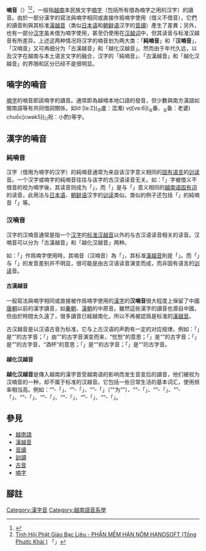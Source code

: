 {{汉字}}

'''喃音'''（{{vie|v=âm Nôm|hn=音喃}}）<ref>{{Cite web |url=http://vi.wikipedia.org/wiki/Ch%E1%BB%AF_N%C3%B4m#Nh.E1.BB.AFng_c.C3.A1ch_t.E1.BA.A1o_ch.E1.BB.AF_N.C3.B4m |title=越南語維基百科「喃字」條目 |accessdate=2009-03-15 |archive-date=2020-11-26 |archive-url=https://web.archive.org/web/20201126080749/https://vi.wikipedia.org/wiki/Ch%E1%BB%AF_N%C3%B4m#Nh.E1.BB.AFng_c.C3.A1ch_t.E1.BA.A1o_ch.E1.BB.AF_N.C3.B4m |dead-url=no }}</ref><ref>[http://www.phatgiaobaclieu.com/index.php?option=com_content&task=view&id=333&Itemid=28 Tỉnh Hội Phật Giáo Bạc Liêu - PHẦN MỀM HÁN NÔM HANOSOFT (Tống Phước Khải )] {{Wayback|url=http://www.phatgiaobaclieu.com/index.php?option=com_content&task=view&id=333&Itemid=28 |date=20161116015245 }}「{{lang|vi|...Như hình trên chúng ta thấy chữ Hán 會 (会) có nhiều cách phát âm khác nhau bao gồm: âm Hán Việt, âm Nôm, âm Phổ thông, âm Hàn và âm Nhật: 1. Hán Việt có âm cối, hội. Như chữ 會議 hội nghị; 2. Nôm có âm cuối, hội, hụi. Như chữ 制會 chơi hụi....}}」</ref>，一般指[[越南|越南]]本民族文字[[喃字|喃字]]（包括所有借為喃字之用的汉字）的讀音。由於一部分漢字的寫法與喃字相同或直接作爲喃字使用（借义不借音），它們的讀音則與其标准[[漢越音|漢越音]]（类似[[日本语|日本语]]和[[朝鲜语|朝鲜语]]汉字的[[音讀|音讀]]）產生了差異；另外，也有一部分[[儒字|汉字]]虽未借为喃字使用，甚至仍使用在[[汉越词|汉越词]]中，但其读音与标准汉越音有所差异。上述这两种情况将汉字的喃音划为两大类：「'''純喃音'''」和「'''汉喃音'''」，「汉喃音」又可再细分为「古漢越音」和「越化汉越音」。然而由于年代久远，以及汉字在越南与本土语言文字的融合，汉字的「純喃音」、「古漢越音」和「越化汉越音」的界限和区分已经不是很明显。

==喃字的喃音==
[[喃字|喃字]]的喃音即該喃字的讀音。通常即為越喃本地口語的發音，但少數與南方漢語如閩南語等有共同借詞關係，如lờ [lə:2](<small><sub>目</sub></small>盧：混濁) vợ[və:6](<sub><small>女</small></sub>番、<sub><small>女</small></sub>备：老婆) chuốc[cwək5](<small><sub>□</sub></small>祝：小酌)等字。

==漢字的喃音==
===純喃音===
{{see also|训读}}
汉字（借用为喃字的汉字）的純喃音通常为来自该汉字意义相同的[[固有词|固有语言]]的[[训读|训读]]音。一个汉字或喃字的純喃音往往与该字的古汉语读音无关。如：「{{漢喃文|家}}」字被借义不借音的视为喃字後，其读音则成为「{{lang|vi|nhà}}」，而「{{lang|vi|nhà}}」是与「{{漢喃文|家}}」意义相同的[[越南语|越南语]][[固有词|固有词]]的读音，此用法与[[日本语|日本语]]、[[朝鲜语|朝鲜语]]汉字的[[训读|训读]]类似。类似的例子还包括「{{漢喃文|年}}」的純喃音「{{lang|vi|năm}}」等。

===汉喃音===
{{see also|古音 (日本漢字音)|吳音|唐音}}
汉字的汉喃音通常是指一个[[汉字|汉字]]的[[汉越音|标准汉越音]]以外的与古汉语读音相关的读音。汉喃音可以分为「古漢越音」和「越化汉越音」两种。

如：「{{漢喃文|節}}」作爲喃字使用時，其喃音（汉喃音）為「{{lang|vi|Tết}}」，其标准[[漢越音|漢越音]]則是「{{lang|vi|Tiết}}」。而「{{lang|vi|Tết}}」与「{{lang|vi|Tiết}}」的发音差别并不明显，很可能是由古汉语读音演变而成，而非固有语言的[[训读|训读]]音。

====古漢越音====
{{main|古漢越語}}
一般寫法與喃字相同或直接被作爲喃字使用的[[漢字|漢字]]的'''汉喃音'''很大程度上保留了中國[[唐朝|唐朝]]以前的漢字讀音，如[[秦朝|秦朝]]、[[漢朝|漢朝]]的中原音。雖然這些漢字的讀音也源自中國，但由於時間太久遠了，很多讀音已經越南化，所以不再被認爲是标准的[[漢越音|漢越音]]。

古汉越音是以汉语古音为标准，它与上古汉语的声韵有一定的对应规律。例如：「{{lang|vi|Bố}}」是“{{漢喃文|父}}”的古字音；「{{lang|vi|Buồn}}」由“{{漢喃文|煩}}”的古字音演变而来，“忧愁”的意思；「{{lang|vi|Mùi}}」是“{{漢喃文|味}}”的古字音；「{{lang|vi|Chén}}」是“{{漢喃文|盞}}”的古字音，“酒杯”的意思；「{{lang|vi|Chúa}}」是“{{漢喃文|主}}”的古字音；「{{lang|vi|Chuông}}」是“{{漢喃文|鐘}}”的古字音。

====越化汉越音====
{{main|漢語越化}}
'''越化汉越音'''是傳入越南的漢字音受越南语的影响而发生音变后的讀音，他们被视为汉喃音的一种，却不属于标准的汉越音。它包括一些日常生活的基本词汇，使用频率相当高。例如：“{{漢喃文|印}}”-「{{lang|vi|in}}」、“{{漢喃文|肝}}”-「{{lang|vi|gan}}」、“{{漢喃文|正}}”-「{{lang|vi|giêng}}」（“{{漢喃文|正月}}”为“{{lang|vi|tháng giêng}}”）、“{{漢喃文|刀}}”-「{{lang|vi|dao}}」、“{{漢喃文|停}}”-「{{lang|vi|đừng}}」、“{{漢喃文|來}}”-「{{lang|vi|lại}}」、“{{漢喃文|記}}”-「{{lang|vi|ghi?}}」、“{{漢喃文|方}}”-「{{lang|vi|vuông?}}」、“{{漢喃文|青}}”-「{{lang|vi|xanh}}」、“{{漢喃文|為}}”-「{{lang|vi|vì}}」、“{{漢喃文|個}}”-「{{lang|vi|con}}」。

==參見==
{{div col|cols=2}}
*[[越南語|越南語]]
*[[漢越音|漢越音]]
*[[音讀|音讀]]
*[[訓讀|訓讀]]
*[[古音|古音]]
*[[喃字|喃字]]
{{div col end}}

==腳註==
{{reflist}}

[[Category:漢字音|Category:漢字音]]
[[Category:越南語音系學|Category:越南語音系學]]